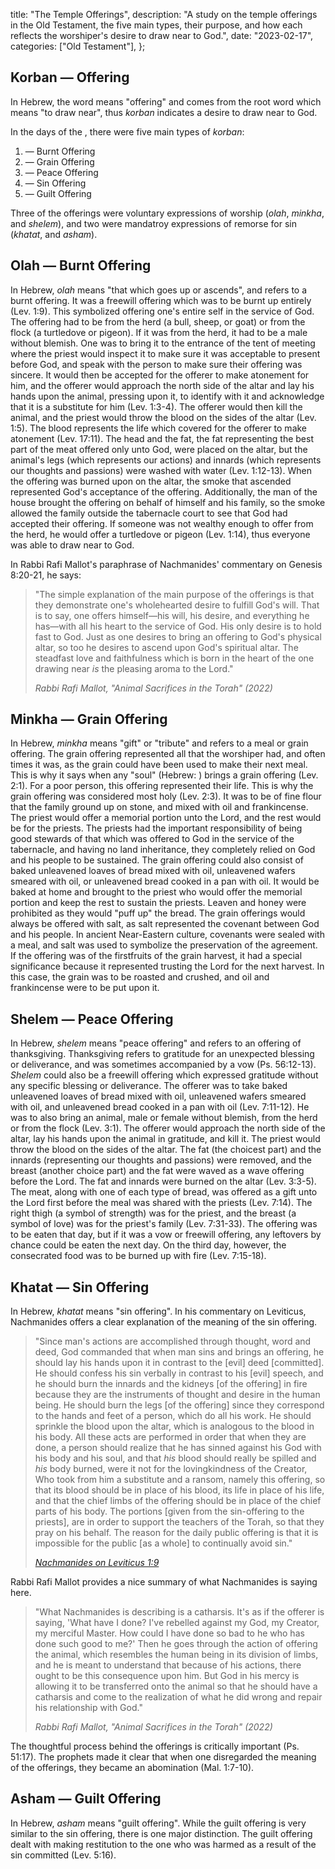   title: "The Temple Offerings",
  description: "A study on the temple offerings in the Old Testament, the five main types, their purpose, and how each reflects the worshiper's desire to draw near to God.",
  date: "2023-02-17",
  categories: ["Old Testament"],
};

## Korban — Offering

In Hebrew, the word *<Definition lang="hebrew" anchor="korban" text="korban" />* means "offering" and comes from the root word *<Definition lang="hebrew" anchor="karav" text="karav" />* which means "to draw near", thus *korban* indicates a desire to draw near to God.

In the days of the *<Definition lang="hebrew" anchor="mishkan" text="mishkan" />*, there were five main types of *korban*:

1. *<Definition lang="hebrew" anchor="olah" text="Olah" />* — Burnt Offering
2. *<Definition lang="hebrew" anchor="minkha" text="Minkha" />* — Grain Offering
3. *<Definition lang="hebrew" anchor="shelem" text="Shelem" />* — Peace Offering
4. *<Definition lang="hebrew" anchor="khatat" text="Khatat" />* — Sin Offering
5. *<Definition lang="hebrew" anchor="asham" text="Asham" />* — Guilt Offering

Three of the offerings were voluntary expressions of worship (*olah*, *minkha*, and *shelem*), and two were mandatroy expressions of remorse for sin (*khatat*, and *asham*).

## Olah — Burnt Offering

In Hebrew, *olah* means "that which goes up or ascends", and refers to a burnt offering. It was a freewill offering which was to be burnt up entirely (Lev. 1:9). This symbolized offering one's entire self in the service of God. The offering had to be from the herd (a bull, sheep, or goat) or from the flock (a turtledove or pigeon). If it was from the herd, it had to be a male without blemish. One was to bring it to the entrance of the tent of meeting where the priest would inspect it to make sure it was acceptable to present before God, and speak with the person to make sure their offering was sincere. It would then be accepted for the offerer to make atonement for him, and the offerer would approach the north side of the altar and lay his hands upon the animal, pressing upon it, to identify with it and acknowledge that it is a substitute for him (Lev. 1:3-4). The offerer would then kill the animal, and the priest would throw the blood on the sides of the altar (Lev. 1:5). The blood represents the life which covered for the offerer to make atonement (Lev. 17:11). The head and the fat, the fat representing the best part of the meat offered only unto God, were placed on the altar, but the animal's legs (which represents our actions) and innards (which represents our thoughts and passions) were washed with water (Lev. 1:12-13). When the offering was burned upon on the altar, the smoke that ascended represented God's acceptance of the offering. Additionally, the man of the house brought the offering on behalf of himself and his family, so the smoke allowed the family outside the tabernacle court to see that God had accepted their offering. If someone was not wealthy enough to offer from the herd, he would offer a turtledove or pigeon (Lev. 1:14), thus everyone was able to draw near to God.

In Rabbi Rafi Mallot's paraphrase of Nachmanides' commentary on Genesis 8:20-21, he says:

> "The simple explanation of the main purpose of the offerings is that they demonstrate one's wholehearted desire to fulfill God's will. That is to say, one offers himself—his will, his desire, and everything he has—with all his heart to the service of God. His only desire is to hold fast to God. Just as one desires to bring an offering to God's physical altar, so too he desires to ascend upon God's spiritual altar. The steadfast love and faithfulness which is born in the heart of the one drawing near *is* the pleasing aroma to the Lord."
>
> <cite>Rabbi Rafi Mallot, "Animal Sacrifices in the Torah" (2022)</cite>

## Minkha — Grain Offering

In Hebrew, *minkha* means "gift" or "tribute" and refers to a meal or grain offering. The grain offering represented all that the worshiper had, and often times it was, as the grain could have been used to make their next meal. This is why it says when any "soul" (Hebrew: *<Definition lang="hebrew" anchor="nephesh" text="nephesh" />*) brings a grain offering (Lev. 2:1). For a poor person, this offering represented their life. This is why the grain offering was considered most holy (Lev. 2:3). It was to be of fine flour that the family ground up on stone, and mixed with oil and frankincense. The priest would offer a memorial portion unto the Lord, and the rest would be for the priests. The priests had the important responsibility of being good stewards of that which was offered to God in the service of the tabernacle, and having no land inheritance, they completely relied on God and his people to be sustained. The grain offering could also consist of baked unleavened loaves of bread mixed with oil, unleavened wafers smeared with oil, or unleavened bread cooked in a pan with oil. It would be baked at home and brought to the priest who would offer the memorial portion and keep the rest to sustain the priests. Leaven and honey were prohibited as they would "puff up" the bread. The grain offerings would always be offered with salt, as salt represented the covenant between God and his people. In ancient Near-Eastern culture, covenants were sealed with a meal, and salt was used to symbolize the preservation of the agreement. If the offering was of the firstfruits of the grain harvest, it had a special significance because it represented trusting the Lord for the next harvest. In this case, the grain was to be roasted and crushed, and oil and frankincense were to be put upon it.

## Shelem — Peace Offering

In Hebrew, *shelem* means "peace offering" and refers to an offering of thanksgiving. Thanksgiving refers to gratitude for an unexpected blessing or deliverance, and was sometimes accompanied by a vow (Ps. 56:12-13). *Shelem* could also be a freewill offering which expressed gratitude without any specific blessing or deliverance. The offerer was to take baked unleavened loaves of bread mixed with oil, unleavened wafers smeared with oil, and unleavened bread cooked in a pan with oil (Lev. 7:11-12). He was to also bring an animal, male or female without blemish, from the herd or from the flock (Lev. 3:1). The offerer would approach the north side of the altar, lay his hands upon the animal in gratitude, and kill it. The priest would throw the blood on the sides of the altar. The fat (the choicest part) and the innards (representing our thoughts and passions) were removed, and the breast (another choice part) and the fat were waved as a wave offering before the Lord. The fat and innards were burned on the altar (Lev. 3:3-5). The meat, along with one of each type of bread, was offered as a gift unto the Lord first before the meal was shared with the priests (Lev. 7:14). The right thigh (a symbol of strength) was for the priest, and the breast (a symbol of love) was for the priest's family (Lev. 7:31-33). The offering was to be eaten that day, but if it was a vow or freewill offering, any leftovers by chance could be eaten the next day. On the third day, however, the consecrated food was to be burned up with fire (Lev. 7:15-18).

## Khatat — Sin Offering

In Hebrew, *khatat* means "sin offering". In his commentary on Leviticus, Nachmanides offers a clear explanation of the meaning of the sin offering.

> "Since man's actions are accomplished through thought, word and deed, God commanded that when man sins and brings an offering, he should lay his hands upon it in contrast to the [evil] deed [committed]. He should confess his sin verbally in contrast to his [evil] speech, and he should burn the innards and the kidneys [of the offering] in fire because they are the instruments of thought and desire in the human being. He should burn the legs [of the offering] since they correspond to the hands and feet of a person, which do all his work. He should sprinkle the blood upon the altar, which is analogous to the blood in his body. All these acts are performed in order that when they are done, a person should realize that he has sinned against his God with his body and his soul, and that *his* blood should really be spilled and *his* body burned, were it not for the lovingkindness of the Creator, Who took from him a substitute and a ransom, namely this offering, so that its blood should be in place of his blood, its life in place of his life, and that the chief limbs of the offering should be in place of the chief parts of his body. The portions [given from the sin-offering to the priests], are in order to support the teachers of the Torah, so that they pray on his behalf. The reason for the daily public offering is that it is impossible for the public [as a whole] to continually avoid sin."
>
> <cite>[Nachmanides on Leviticus 1:9](https://www.sefaria.org/Ramban_on_Leviticus.1.9.1?lang=en)</cite>

Rabbi Rafi Mallot provides a nice summary of what Nachmanides is saying here.

> "What Nachmanides is describing is a catharsis. It's as if the offerer is saying, 'What have I done? I've rebelled against my God, my Creator, my merciful Master. How could I have done so bad to he who has done such good to me?' Then he goes through the action of offering the animal, which resembles the human being in its division of limbs, and he is meant to understand that because of his actions, there ought to be this consequence upon him. But God in his mercy is allowing it to be transferred onto the animal so that he should have a catharsis and come to the realization of what he did wrong and repair his relationship with God."
>
> <cite>Rabbi Rafi Mallot, "Animal Sacrifices in the Torah" (2022)</cite>

The thoughtful process behind the offerings is critically important (Ps. 51:17). The prophets made it clear that when one disregarded the meaning of the offerings, they became an abomination (Mal. 1:7-10).

## Asham — Guilt Offering

In Hebrew, *asham* means "guilt offering". While the guilt offering is very similar to the sin offering, there is one major distinction. The guilt offering dealt with making restitution to the one who was harmed as a result of the sin committed (Lev. 5:16).
